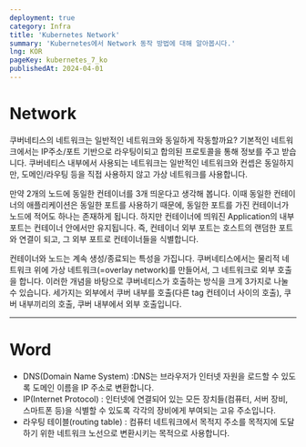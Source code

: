 ```yaml
---
deployment: true
category: Infra
title: 'Kubernetes Network'
summary: 'Kubernetes에서 Network 동작 방법에 대해 알아봅시다.'
lng: KOR
pageKey: kubernetes_7_ko
publishedAt: 2024-04-01
---
```


# Network

쿠버네티스의 네트워크는 일반적인 네트워크와 동일하게 작동할까요? 기본적인 네트워크에서는 IP주소/포트 기반으로 라우팅이되고 합의된 프로토콜을 통해 정보를 주고 받습니다.
쿠버네티스 내부에서 사용되는 네트워크는 일반적인 네트워크와 컨셉은 동일하지만, 도메인/라우팅 등을 직접 사용하지 않고 가상 네트워크를 사용합니다.



만약 2개의 노드에 동일한 컨테이너를 3개 띄운다고 생각해 봅니다.
이때 동일한 컨테이너의 애플리케이션은 동일한 포트를 사용하기 때문에, 동일한 포트를 가진 컨테이너가 노드에 적어도 하나는 존재하게 됩니다.
하지만 컨테이너에 띄워진 Application의 내부 포트는 컨테이너 안에서만 유지됩니다.
즉, 컨테이너 외부 포트는 호스트의 랜덤한 포트와 연결이 되고, 그 외부 포트로 컨테이너들을 식별합니다.



컨테이너와 노드는 계속 생성/종료되는 특성을 가집니다. 쿠버네티스에서는 물리적 네트워크 위에 가상 네트워크(=overlay network)를 만들어서, 그 네트워크로 외부 호출을 합니다.
이러한 개념을 바탕으로 쿠버네티스가 호출하는 방식을 크게 3가지로 나눌 수 있습니다.
세가지는 외부에서 쿠버 내부를 호출(다른 tag 컨테이너 사이의 호출), 쿠버 내부끼리의 호출, 쿠버 내부에서 외부 호출입니다.



---




# Word

- DNS(Domain Name System) :DNS는 브라우저가 인터넷 자원을 로드할 수 있도록 도메인 이름을 IP 주소로 변환합니다.
- IP(Internet Protocol) : 인터넷에 연결되어 있는 모든 장치들(컴퓨터, 서버 장비, 스마트폰 등)을 식별할 수 있도록 각각의 장비에게 부여되는 고유 주소입니다.
- 라우팅 테이블(routing table) : 컴퓨터 네트워크에서 목적지 주소를 목적지에 도달하기 위한 네트워크 노선으로 변환시키는 목적으로 사용합니다.

